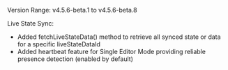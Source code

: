 Version Range: v4.5.6-beta.1 to v4.5.6-beta.8

Live State Sync:
- Added fetchLiveStateData() method to retrieve all synced state or data for a specific liveStateDataId
- Added heartbeat feature for Single Editor Mode providing reliable presence detection (enabled by default)

